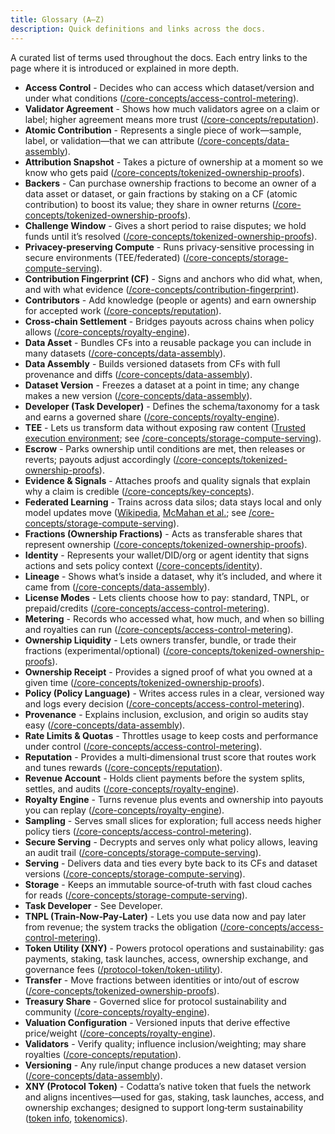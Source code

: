 ```yaml
---
title: Glossary (A–Z)
description: Quick definitions and links across the docs.
---
```


A curated list of terms used throughout the docs. Each entry links to the page where it is introduced or explained in more depth.

- **Access Control** - Decides who can access which dataset/version and under what conditions ([/core-concepts/access-control-metering](/core-concepts/access-control-metering)).
- **Validator Agreement** - Shows how much validators agree on a claim or label; higher agreement means more trust ([/core-concepts/reputation](/core-concepts/reputation)).
- **Atomic Contribution** - Represents a single piece of work—sample, label, or validation—that we can attribute ([/core-concepts/data-assembly](/core-concepts/data-assembly)).
- **Attribution Snapshot** - Takes a picture of ownership at a moment so we know who gets paid ([/core-concepts/tokenized-ownership-proofs](/core-concepts/tokenized-ownership-proofs)).
- **Backers** - Can purchase ownership fractions to become an owner of a data asset or dataset, or gain fractions by staking on a CF (atomic contribution) to boost its value; they share in owner returns ([/core-concepts/tokenized-ownership-proofs](/core-concepts/tokenized-ownership-proofs)).
- **Challenge Window** - Gives a short period to raise disputes; we hold funds until it’s resolved ([/core-concepts/tokenized-ownership-proofs](/core-concepts/tokenized-ownership-proofs)).
- **Privacey-preserving Compute** - Runs privacy‑sensitive processing in secure environments (TEE/federated) ([/core-concepts/storage-compute-serving](/core-concepts/storage-compute-serving)).
- **Contribution Fingerprint (CF)** - Signs and anchors who did what, when, and with what evidence ([/core-concepts/contribution-fingerprint](/core-concepts/contribution-fingerprint)).
- **Contributors** - Add knowledge (people or agents) and earn ownership for accepted work ([/core-concepts/reputation](/core-concepts/reputation)).
- **Cross‑chain Settlement** - Bridges payouts across chains when policy allows ([/core-concepts/royalty-engine](/core-concepts/royalty-engine)).
- **Data Asset** - Bundles CFs into a reusable package you can include in many datasets ([/core-concepts/data-assembly](/core-concepts/data-assembly)).
- **Data Assembly** - Builds versioned datasets from CFs with full provenance and diffs ([/core-concepts/data-assembly](/core-concepts/data-assembly)).
- **Dataset Version** - Freezes a dataset at a point in time; any change makes a new version ([/core-concepts/data-assembly](/core-concepts/data-assembly)).
- **Developer (Task Developer)** - Defines the schema/taxonomy for a task and earns a governed share ([/core-concepts/royalty-engine](/core-concepts/royalty-engine)).
- **TEE** - Lets us transform data without exposing raw content ([Trusted execution environment](https://en.wikipedia.org/wiki/Trusted_execution_environment); see [/core-concepts/storage-compute-serving](/core-concepts/storage-compute-serving)).
- **Escrow** - Parks ownership until conditions are met, then releases or reverts; payouts adjust accordingly ([/core-concepts/tokenized-ownership-proofs](/core-concepts/tokenized-ownership-proofs)).
- **Evidence & Signals** - Attaches proofs and quality signals that explain why a claim is credible ([/core-concepts/key-concepts](/core-concepts/key-concepts)).
- **Federated Learning** - Trains across data silos; data stays local and only model updates move ([Wikipedia](https://en.wikipedia.org/wiki/Federated_learning), [McMahan et al.](https://arxiv.org/abs/1602.05629); see [/core-concepts/storage-compute-serving](/core-concepts/storage-compute-serving)).
- **Fractions (Ownership Fractions)** - Acts as transferable shares that represent ownership ([/core-concepts/tokenized-ownership-proofs](/core-concepts/tokenized-ownership-proofs)).
- **Identity** - Represents your wallet/DID/org or agent identity that signs actions and sets policy context ([/core-concepts/identity](/core-concepts/identity)).
- **Lineage** - Shows what’s inside a dataset, why it’s included, and where it came from ([/core-concepts/data-assembly](/core-concepts/data-assembly)).
- **License Modes** - Lets clients choose how to pay: standard, TNPL, or prepaid/credits ([/core-concepts/access-control-metering](/core-concepts/access-control-metering)).
- **Metering** - Records who accessed what, how much, and when so billing and royalties can run ([/core-concepts/access-control-metering](/core-concepts/access-control-metering)).
- **Ownership Liquidity** - Lets owners transfer, bundle, or trade their fractions (experimental/optional) ([/core-concepts/tokenized-ownership-proofs](/core-concepts/tokenized-ownership-proofs)).
- **Ownership Receipt** - Provides a signed proof of what you owned at a given time ([/core-concepts/tokenized-ownership-proofs](/core-concepts/tokenized-ownership-proofs)).
- **Policy (Policy Language)** - Writes access rules in a clear, versioned way and logs every decision ([/core-concepts/access-control-metering](/core-concepts/access-control-metering)).
- **Provenance** - Explains inclusion, exclusion, and origin so audits stay easy ([/core-concepts/data-assembly](/core-concepts/data-assembly)).
- **Rate Limits & Quotas** - Throttles usage to keep costs and performance under control ([/core-concepts/access-control-metering](/core-concepts/access-control-metering)).
- **Reputation** - Provides a multi‑dimensional trust score that routes work and tunes rewards ([/core-concepts/reputation](/core-concepts/reputation)).
- **Revenue Account** - Holds client payments before the system splits, settles, and audits ([/core-concepts/royalty-engine](/core-concepts/royalty-engine)).
- **Royalty Engine** - Turns revenue plus events and ownership into payouts you can replay ([/core-concepts/royalty-engine](/core-concepts/royalty-engine)).
- **Sampling** - Serves small slices for exploration; full access needs higher policy tiers ([/core-concepts/access-control-metering](/core-concepts/access-control-metering)).
- **Secure Serving** - Decrypts and serves only what policy allows, leaving an audit trail ([/core-concepts/storage-compute-serving](/core-concepts/storage-compute-serving)).
- **Serving** - Delivers data and ties every byte back to its CFs and dataset versions ([/core-concepts/storage-compute-serving](/core-concepts/storage-compute-serving)).
- **Storage** - Keeps an immutable source‑of‑truth with fast cloud caches for reads ([/core-concepts/storage-compute-serving](/core-concepts/storage-compute-serving)).
- **Task Developer** - See Developer.
- **TNPL (Train‑Now‑Pay‑Later)** - Lets you use data now and pay later from revenue; the system tracks the obligation ([/core-concepts/access-control-metering](/core-concepts/access-control-metering)).
- **Token Utility (XNY)** - Powers protocol operations and sustainability: gas payments, staking, task launches, access, ownership exchange, and governance fees ([/protocol-token/token-utility](/protocol-token/token-utility)).
- **Transfer** - Move fractions between identities or into/out of escrow ([/core-concepts/tokenized-ownership-proofs](/core-concepts/tokenized-ownership-proofs)).
- **Treasury Share** - Governed slice for protocol sustainability and community ([/core-concepts/royalty-engine](/core-concepts/royalty-engine)).
- **Valuation Configuration** - Versioned inputs that derive effective price/weight ([/core-concepts/royalty-engine](/core-concepts/royalty-engine)).
- **Validators** - Verify quality; influence inclusion/weighting; may share royalties ([/core-concepts/reputation](/core-concepts/reputation)).
- **Versioning** - Any rule/input change produces a new dataset version ([/core-concepts/data-assembly](/core-concepts/data-assembly)).
- **XNY (Protocol Token)** - Codatta’s native token that fuels the network and aligns incentives—used for gas, staking, task launches, access, and ownership exchanges; designed to support long‑term sustainability ([token info](/protocol-token/token-info), [tokenomics](/protocol-token/tokenomics)).
